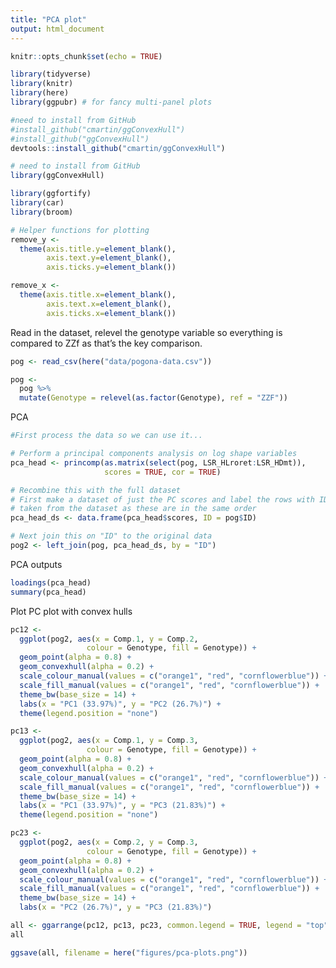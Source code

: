 ```yaml
---
title: "PCA plot"
output: html_document
---
```

  
```r
knitr::opts_chunk$set(echo = TRUE)
```

```r
library(tidyverse)
library(knitr)
library(here)
library(ggpubr) # for fancy multi-panel plots

#need to install from GitHub 
#install_github("cmartin/ggConvexHull")
#install_github("ggConvexHull")
devtools::install_github("cmartin/ggConvexHull")

# need to install from GitHub
library(ggConvexHull)  

library(ggfortify)
library(car)
library(broom)

# Helper functions for plotting
remove_y <- 
  theme(axis.title.y=element_blank(),
        axis.text.y=element_blank(),
        axis.ticks.y=element_blank())

remove_x <-   
  theme(axis.title.x=element_blank(),
        axis.text.x=element_blank(),
        axis.ticks.x=element_blank())
```

Read in the dataset, relevel the genotype variable so everything is compared to ZZf as that's the key comparison.

```r
pog <- read_csv(here("data/pogona-data.csv"))

pog <-
  pog %>%
  mutate(Genotype = relevel(as.factor(Genotype), ref = "ZZF"))
```

PCA

```r
#First process the data so we can use it...

# Perform a principal components analysis on log shape variables
pca_head <- princomp(as.matrix(select(pog, LSR_HLroret:LSR_HDmt)),
                     scores = TRUE, cor = TRUE)

# Recombine this with the full dataset
# First make a dataset of just the PC scores and label the rows with ID
# taken from the dataset as these are in the same order
pca_head_ds <- data.frame(pca_head$scores, ID = pog$ID)

# Next join this on "ID" to the original data
pog2 <- left_join(pog, pca_head_ds, by = "ID")
```

PCA outputs
```r
loadings(pca_head)
summary(pca_head)
```

Plot PC plot with convex hulls
```r
pc12 <-
  ggplot(pog2, aes(x = Comp.1, y = Comp.2, 
                 colour = Genotype, fill = Genotype)) +
  geom_point(alpha = 0.8) +
  geom_convexhull(alpha = 0.2) +
  scale_colour_manual(values = c("orange1", "red", "cornflowerblue")) +
  scale_fill_manual(values = c("orange1", "red", "cornflowerblue")) +
  theme_bw(base_size = 14) +
  labs(x = "PC1 (33.97%)", y = "PC2 (26.7%)") +
  theme(legend.position = "none")

pc13 <-
  ggplot(pog2, aes(x = Comp.1, y = Comp.3, 
                 colour = Genotype, fill = Genotype)) +
  geom_point(alpha = 0.8) +
  geom_convexhull(alpha = 0.2) +
  scale_colour_manual(values = c("orange1", "red", "cornflowerblue")) +
  scale_fill_manual(values = c("orange1", "red", "cornflowerblue")) +
  theme_bw(base_size = 14) +
  labs(x = "PC1 (33.97%)", y = "PC3 (21.83%)") +
  theme(legend.position = "none")

pc23 <-
  ggplot(pog2, aes(x = Comp.2, y = Comp.3, 
                 colour = Genotype, fill = Genotype)) +
  geom_point(alpha = 0.8) +
  geom_convexhull(alpha = 0.2) +
  scale_colour_manual(values = c("orange1", "red", "cornflowerblue")) +
  scale_fill_manual(values = c("orange1", "red", "cornflowerblue")) +
  theme_bw(base_size = 14) +
  labs(x = "PC2 (26.7%)", y = "PC3 (21.83%)")

all <- ggarrange(pc12, pc13, pc23, common.legend = TRUE, legend = "top")
all

ggsave(all, filename = here("figures/pca-plots.png"))
```